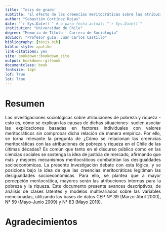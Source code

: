 ```yaml
---
title: 'Tesis de grado'
subtitle: "El efecto de las creencias meritocráticas sobre las atribuciones de pobreza y riqueza"
author: "Sebastián Cortínez Rojas"
date: "`r Sys.Date()`" # o para fecha actual: "`r Sys.Date()`"
institution: "Universidad de Chile"
degree: "Memoria de Título - Carrera de Sociología"
advisor: "Profesor guía: Juan Carlos Castillo"
bibliography: [tesis.bib]
biblio-style: apalike
link-citations: yes
site: bookdown::bookdown_site
output: bookdown::gitbook
documentclass: book
fontsize: 14pt
lof: True
lot: True
---
```


# Resumen {-}

<div style="text-align: justify">

Las investigaciones sociológicas sobre atribuciones de pobreza y riqueza -esto es, cómo se explican las causas de dichas situaciones- suelen asociar las explicaciones basadas en factores individuales con valores meritocráticos sin comprobar dicha relación de manera empírica. Por ello, se torna relevante la pregunta de ¿Cómo se relacionan las creencias meritocráticas con las atribuciones de pobreza y riqueza en el Chile de las últimas décadas? Es común que tanto en el discurso público como en las ciencias sociales se sostenga la idea de justicia de mercado, afirmando que más y mejores mecanismos meritocráticos combatirían las desigualdades socioeconómicas. La presente investigación debate con esta lógica, y se posiciona bajo la idea de que las creencias meritocráticas legitiman las desigualdades socioeconómicas. Para ello, se plantea que a mayor percepción meritocrática, mayores serán las atribuciones internas para la pobreza y la riqueza. Este documento presenta avances descriptivos, de análisis de clases latentes y modelos multivariados sobre las variables mencionadas, utilizando las bases de datos CEP Nº 39 (Marzo-Abril 2000), N° 59 (Mayo-Junio 2009) y N° 83 (Mayo 2019).


# Agradecimientos {-}



